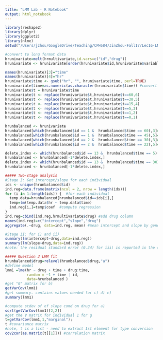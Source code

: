 ```yaml
---
title: "LMM Lab - R Notebook"
output: html_notebook
---
```


```r
library(reshape2)
library(dplyr)
library(ggplot2)
library(nlme)
setwd("/Users/jzhou/GoogleDrive/Teaching/CPH684/JinZhou-Fall17/Lec16-LMMLab")
```

```r
#convert to long format data
hrunivariate=melt(hrmultivariate,id.vars=c("id","drug"))
hrunivariate <- hrunivariate[order(hrunivariate$id,hrunivariate$variable),]

names(hrunivariate)[3]="time"
names(hrunivariate)[4]="hr"
hrunivariate$time <- gsub("hr", "", hrunivariate$time, perl=TRUE)
hrunivariate$time=as.numeric(as.character(hrunivariate$time)) #convert factor to numeric 
hrunivariate$t = hrunivariate$time
hrunivariate$t <- replace(hrunivariate$t,hrunivariate$t==60,6)
hrunivariate$t <- replace(hrunivariate$t,hrunivariate$t==30,5)
hrunivariate$t <- replace(hrunivariate$t,hrunivariate$t==15,4)
hrunivariate$t <- replace(hrunivariate$t,hrunivariate$t==5,3)
hrunivariate$t <- replace(hrunivariate$t,hrunivariate$t==1,2)
hrunivariate$t <- replace(hrunivariate$t,hrunivariate$t==0,1)

hrunbalanced <- hrunivariate
hrunbalanced[which(hrunbalanced$id == 1 &  hrunbalanced$time == 60),3]=45
hrunbalanced[which(hrunbalanced$id == 1 &  hrunbalanced$time == 45),5]=5.5
hrunbalanced[which(hrunbalanced$id == 2 &  hrunbalanced$time == 30),3]=22
hrunbalanced[which(hrunbalanced$id == 2 &  hrunbalanced$time == 22),5]=4.5

delete.index <- which(hrunbalanced$id == 13 &  hrunbalanced$time == 5)
hrunbalanced <- hrunbalanced[-1*delete.index,]
delete.index <- which(hrunbalanced$id == 13 &  hrunbalanced$time == 30)
hrunbalanced <- hrunbalanced[-1*delete.index,]
```

```r
##### Two-stage analysis
#Stage I: Get intercept/slope for each individual
ids <- unique(hrunbalanced$id)
ind.reg=data.frame(matrix(ncol = 2, nrow = length(ids)))
for (i in 1:length(ids)) {  #for each individual
  temp.data=hrunbalanced[hrunbalanced$id==ids[i],]
  temp=lm(temp.data$hr ~ temp.data$time)
  ind.reg[i,]=temp$coef  #compute regression
}
ind.reg=cbind(ind.reg,hrmultivariate$drug) #add drug column
names(ind.reg)=c("intercept","slope","drug")
aggregate(.~drug, data=ind.reg, mean) #mean intercept and slope by gender

#Stage II: for i) and ii)
summary(lm(intercept~drug,data=ind.reg)) 
summary(lm(slope~drug,data=ind.reg))
#note: the residual standard error (0.34) for iii) is reported in the summary
```

```r
##### Question 3 LMM fit
hrunbalanced$drug=relevel(hrunbalanced$drug,"a") 
#define model
lmm1 =lme(hr ~ drug + time + drug:time,
          random = ~1 + time | id,
          data=hrunbalanced )
#get "G" matrix for b)
getVarCov(lmm1)
#get summary. contains values needed for c) d) e) 
summary(lmm1)

#compute stdev of of slope cond on drug for a)
sqrt(getVarCov(lmm1)[2,2])
#get the V matrix for individual 1 for g
t=getVarCov(lmm1,1,"marginal");
t #covariance matrix
#note, t is a list - need to extract 1st element for type conversion
cov2cor(as.matrix(t[[1]])) #correlation matrix
```